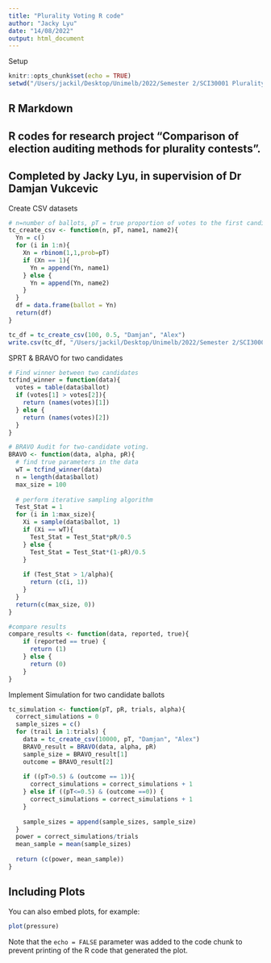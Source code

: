 ```yaml
---
title: "Plurality Voting R code"
author: "Jacky Lyu"
date: "14/08/2022"
output: html_document
---
```


Setup
```r
knitr::opts_chunk$set(echo = TRUE)
setwd("/Users/jackil/Desktop/Unimelb/2022/Semester 2/SCI30001 Plurality voting Project")
```

## R Markdown

## R codes for research project "Comparison of election auditing methods for plurality contests".
## Completed by Jacky Lyu, in supervision of Dr Damjan Vukcevic

Create CSV datasets
```r
# n=number of ballots, pT = true proportion of votes to the first candidate
tc_create_csv <- function(n, pT, name1, name2){
  Yn = c()
  for (i in 1:n){
    Xn = rbinom(1,1,prob=pT)
    if (Xn == 1){
      Yn = append(Yn, name1)
    } else {
      Yn = append(Yn, name2)
    }
  }
  df = data.frame(ballot = Yn)
  return(df)
}

tc_df = tc_create_csv(100, 0.5, "Damjan", "Alex")
write.csv(tc_df, "/Users/jackil/Desktop/Unimelb/2022/Semester 2/SCI30001 Plurality voting Project/Two candidate.csv")

```


SPRT & BRAVO for two candidates
```r

# Find winner between two candidates
tcfind_winner = function(data){
  votes = table(data$ballot)
  if (votes[1] > votes[2]){
    return (names(votes)[1])
  } else {
    return (names(votes)[2])
  }
}

# BRAVO Audit for two-candidate voting.
BRAVO <- function(data, alpha, pR){
  # find true parameters in the data
  wT = tcfind_winner(data)
  n = length(data$ballot)
  max_size = 100
  
  # perform iterative sampling algorithm
  Test_Stat = 1
  for (i in 1:max_size){
    Xi = sample(data$ballot, 1)
    if (Xi == wT){
      Test_Stat = Test_Stat*pR/0.5
    } else {
      Test_Stat = Test_Stat*(1-pR)/0.5
    }
    
    if (Test_Stat > 1/alpha){
      return (c(i, 1))
    }
  }  
  return(c(max_size, 0))
}

#compare results
compare_results <- function(data, reported, true){
    if (reported == true) {
      return (1)
    } else {
      return (0)
    }
}
```


Implement Simulation for two candidate ballots
```r
tc_simulation <- function(pT, pR, trials, alpha){
  correct_simulations = 0
  sample_sizes = c()
  for (trail in 1:trials) {
    data = tc_create_csv(10000, pT, "Damjan", "Alex")
    BRAVO_result = BRAVO(data, alpha, pR)
    sample_size = BRAVO_result[1]
    outcome = BRAVO_result[2]
    
    if ((pT>0.5) & (outcome == 1)){
      correct_simulations = correct_simulations + 1
    } else if ((pT<=0.5) & (outcome ==0)) {
      correct_simulations = correct_simulations + 1
    }
    
    sample_sizes = append(sample_sizes, sample_size)
  }
  power = correct_simulations/trials
  mean_sample = mean(sample_sizes)
  
  return (c(power, mean_sample))
}


```

## Including Plots

You can also embed plots, for example:

```r
plot(pressure)
```

Note that the `echo = FALSE` parameter was added to the code chunk to prevent printing of the R code that generated the plot.

